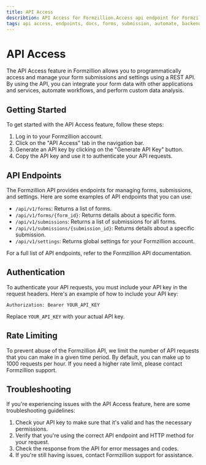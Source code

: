 ```yaml
---
title: API Access
describtion: API Access for Formzillion.Access api endpoint for Formzillion APIs
tags: api access, endpoints, docs, forms, submission, automate, backend, opensource, integrations, formzillion
---
```


# API Access

The API Access feature in Formzillion allows you to programmatically access and manage your form submissions and settings using a REST API. By using the API, you can integrate your form data with other applications and services, automate workflows, and perform custom data analysis.

## Getting Started

To get started with the API Access feature, follow these steps:

1. Log in to your Formzillion account.
2. Click on the "API Access" tab in the navigation bar.
3. Generate an API key by clicking on the "Generate API Key" button.
4. Copy the API key and use it to authenticate your API requests.

## API Endpoints

The Formzillion API provides endpoints for managing forms, submissions, and settings. Here are some examples of API endpoints that you can use:

- `/api/v1/forms`: Returns a list of forms.
- `/api/v1/forms/{form_id}`: Returns details about a specific form.
- `/api/v1/submissions`: Returns a list of submissions for all forms.
- `/api/v1/submissions/{submission_id}`: Returns details about a specific submission.
- `/api/v1/settings`: Returns global settings for your Formzillion account.

For a full list of API endpoints, refer to the Formzillion API documentation.

## Authentication

To authenticate your API requests, you must include your API key in the request headers. Here's an example of how to include your API key:

```
Authorization: Bearer YOUR_API_KEY
```

Replace `YOUR_API_KEY` with your actual API key.

## Rate Limiting

To prevent abuse of the Formzillion API, we limit the number of API requests that you can make in a given time period. By default, you can make up to 1000 requests per hour. If you need a higher rate limit, please contact Formzillion support.

## Troubleshooting

If you're experiencing issues with the API Access feature, here are some troubleshooting guidelines:

1. Check your API key to make sure that it's valid and has the necessary permissions.
2. Verify that you're using the correct API endpoint and HTTP method for your request.
3. Check the response from the API for error messages and codes.
4. If you're still having issues, contact Formzillion support for assistance.
